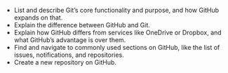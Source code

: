 -   List and describe Git's core functionality and purpose, and how
    GitHub expands on that.
-   Explain the difference between GitHub and Git.
-   Explain how GitHub differs from services like OneDrive or Dropbox,
    and what GitHub's advantage is over them.
-   Find and navigate to commonly used sections on GitHub, like the list
    of issues, notifications, and repositories.
-   Create a new repository on GitHub.
